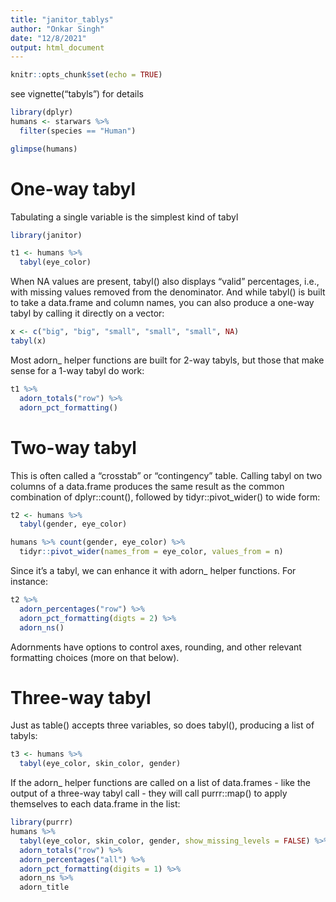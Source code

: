 ```yaml
---
title: "janitor_tablys"
author: "Onkar Singh"
date: "12/8/2021"
output: html_document
---
```


```r
knitr::opts_chunk$set(echo = TRUE)
```

see vignette("tabyls") for details


```r
library(dplyr)
humans <- starwars %>% 
  filter(species == "Human")

glimpse(humans)
```


# One-way tabyl

Tabulating a single variable is the simplest kind of tabyl

```r
library(janitor)

t1 <- humans %>% 
  tabyl(eye_color)
```

When NA values are present, tabyl() also displays “valid” percentages, i.e., with missing values removed from the denominator. And while tabyl() is built to take a data.frame and column names, you can also produce a one-way tabyl by calling it directly on a vector:

```r
x <- c("big", "big", "small", "small", "small", NA)
tabyl(x)
```

Most adorn_ helper functions are built for 2-way tabyls, but those that make sense for a 1-way tabyl do work:

```r
t1 %>% 
  adorn_totals("row") %>% 
  adorn_pct_formatting()
```

# Two-way tabyl

This is often called a “crosstab” or “contingency” table. Calling tabyl on two columns of a data.frame produces the same result as the common combination of dplyr::count(), followed by tidyr::pivot_wider() to wide form:

```r
t2 <- humans %>% 
  tabyl(gender, eye_color)
```


```r
humans %>% count(gender, eye_color) %>% 
  tidyr::pivot_wider(names_from = eye_color, values_from = n)
```

Since it’s a tabyl, we can enhance it with adorn_ helper functions. For instance:

```r
t2 %>% 
  adorn_percentages("row") %>% 
  adorn_pct_formatting(digts = 2) %>% 
  adorn_ns()
```

Adornments have options to control axes, rounding, and other relevant formatting choices (more on that below).

# Three-way tabyl

Just as table() accepts three variables, so does tabyl(), producing a list of tabyls:

```r
t3 <- humans %>%
  tabyl(eye_color, skin_color, gender)

```

If the adorn_ helper functions are called on a list of data.frames - like the output of a three-way tabyl call - they will call purrr::map() to apply themselves to each data.frame in the list:

```r
library(purrr)
humans %>%
  tabyl(eye_color, skin_color, gender, show_missing_levels = FALSE) %>%
  adorn_totals("row") %>%
  adorn_percentages("all") %>%
  adorn_pct_formatting(digits = 1) %>%
  adorn_ns %>%
  adorn_title
```







